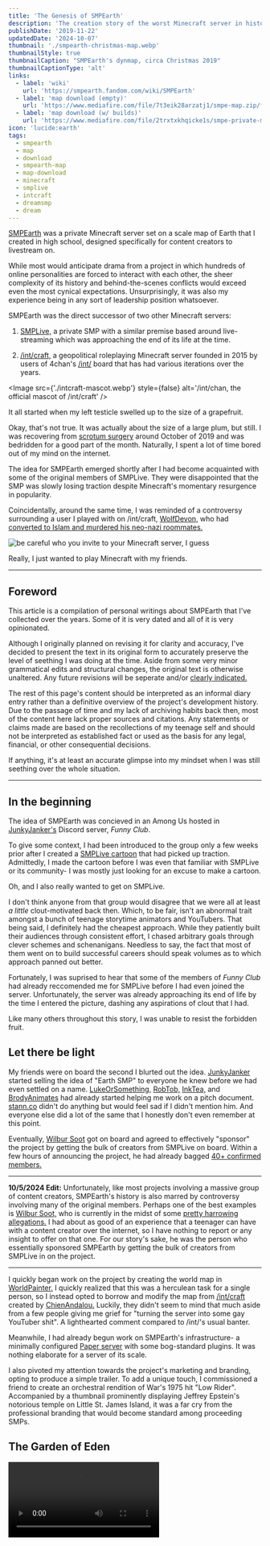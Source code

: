 ```yaml
---
title: 'The Genesis of SMPEarth'
description: 'The creation story of the worst Minecraft server in history'
publishDate: '2019-11-22'
updatedDate: '2024-10-07'
thumbnail: './smpearth-christmas-map.webp'
thumbnailStyle: true
thumbnailCaption: "SMPEarth's dynmap, circa Christmas 2019"
thumbnailCaptionType: 'alt'
links:
  - label: 'wiki'
    url: 'https://smpearth.fandom.com/wiki/SMPEarth'
  - label: 'map download (empty)'
    url: 'https://www.mediafire.com/file/7t3eik28arzatj1/smpe-map.zip/file'
  - label: 'map download (w/ builds)'
    url: 'https://www.mediafire.com/file/2trxtxkhqicke1s/smpe-private-map.zip/file'
icon: 'lucide:earth'
tags:
  - smpearth
  - map
  - download
  - smpearth-map
  - map-download
  - minecraft
  - smplive
  - intcraft
  - dreamsmp
  - dream
---
```



[SMPEarth](https://smpearth.fandom.com/wiki/SMPEarth) was a private Minecraft server set on a scale map of Earth that I created in high school, designed specifically for content creators to livestream on.

While most would anticipate drama from a project in which hundreds of online personalities are forced to interact with each other, the sheer complexity of its history and behind-the-scenes conflicts would exceed even the most cynical expectations. Unsurprisingly, it was also my experience being in any sort of leadership position whatsoever.

SMPEarth was the direct successor of two other Minecraft servers:

1. [SMPLive,](https://youtube.fandom.com/wiki/SMPLive) a private SMP with a similar premise based around live-streaming which was approaching the end of its life at the time.

2. [/int/craft,](https://intcraft.wiki/intcraft) a geopolitical roleplaying Minecraft server founded in 2015 by users of 4chan's [/int/](https://www.4chan.org/) board that has had various iterations over the years.

<Image
  src={'./intcraft-mascot.webp'}
  style={false}
  alt='/int/chan, the official mascot of /int/craft'
/>

It all started when my left testicle swelled up to the size of a grapefruit.

Okay, that's not true. It was actually about the size of a large plum, but still. I was recovering from [scrotum surgery](https://my.clevelandclinic.org/health/treatments/16232-hydrocelectomy) around October of 2019 and was bedridden for a good part of the month. Naturally, I spent a lot of time bored out of my mind on the internet.

The idea for SMPEarth emerged shortly after I had become acquainted with some of the original members of SMPLive. They were disappointed that the SMP was slowly losing traction despite Minecraft's momentary resurgence in popularity.

Coincidentally, around the same time, I was reminded of a controversy surrounding a user I played with on /int/craft, [WolfDevon,](https://intcraft.wiki/wolfdevon/) who had [converted to Islam and murdered his neo-nazi roommates.](https://www.rollingstone.com/politics/politics-news/all-american-nazis-628023)

<Image
  src='./smpearth-devon-arthurs.webp'
  alt='be careful who you invite to your Minecraft server, I guess'
  size='sm'
/>

Really, I just wanted to play Minecraft with my friends.

---

## Foreword

This article is a compilation of personal writings about SMPEarth that I've collected over the years. Some of it is very dated and all of it is very opinionated.

Although I originally planned on revising it for clarity and accuracy, I've decided to present the text in its original form to accurately preserve the level of seething I was doing at the time. Aside from some very minor grammatical edits and structural changes, the original text is otherwise unaltered. Any future revisions will be seperate and/or [clearly indicated.](#edit-history)

The rest of this page's content should be interpreted as an informal diary entry rather than a definitive overview of the project's development history. Due to the passage of time and my lack of archiving habits back then, most of the content here lack proper sources and citations. Any statements or claims made are based on the recollections of my teenage self and should not be interpreted as established fact or used as the basis for any legal, financial, or other consequential decisions.

If anything, it's at least an accurate glimpse into my mindset when I was still seething over the whole situation.

---

## In the beginning

The idea of SMPEarth was concieved in an Among Us hosted in [JunkyJanker's](https://www.youtube.com/@JunkyJanker) Discord server, _Funny Club_.

To give some context, I had been introduced to the group only a few weeks prior after I created a [SMPLive cartoon](https://www.youtube.com/watch?v=hz589iet7WQ) that had picked up traction. Admittedly, I made the cartoon before I was even that familiar with SMPLive or its community- I was mostly just looking for an excuse to make a cartoon.

Oh, and I also really wanted to get on SMPLive.

I don't think anyone from that group would disagree that we were all at least _a little_ clout-motivated back then. Which, to be fair, isn't an abnormal trait amongst a bunch of teenage storytime animators and YouTubers. That being said, I definitely had the cheapest approach. While they patiently built their audiences through consistent effort, I chased arbitrary goals through clever schemes and schenanigans. Needless to say, the fact that most of them went on to build successful careers should speak volumes as to which approach panned out better.

Fortunately, I was suprised to hear that some of the members of _Funny Club_ had already reccomended me for SMPLive before I had even joined the server. Unfortunately, the server was already approaching its end of life by the time I entered the picture, dashing any aspirations of clout that I had.

Like many others throughout this story, I was unable to resist the forbidden fruit.

<Tweet
  src='./smpearth-origin-tweet.webp'
  text='Idea: a live streaming event like SMP Live expect the map is a 1:2000 scale map of the world and players compete within nations and cities via towny/factions. Imagine the memes, wars, and geopolitical insanity'
  likes='1,184'
  replies='213'
  retweets='124'
  imageUrl='./smpearth-map.webp'
  date='2019-11-04'
/>

## Let there be light

My friends were on board the second I blurted out the idea. [JunkyJanker](https://www.youtube.com/@JunkyJanker) started selling the idea of "Earth SMP" to everyone he knew before we had even settled on a name. [LukeOrSomething,](https://youtube.fandom.com/wiki/LukeOrSomething) [RobTob,](https://youtube.fandom.com/wiki/RobTob) [InkTea,](https://youtube.fandom.com/wiki/InkTea) and [BrodyAnimates](https://youtube.fandom.com/wiki/BrodyAnimates) had already started helping me work on a pitch document. [stann.co](https://x.com/stann_co) didn't do anything but would feel sad if I didn't mention him. And everyone else did a lot of the same that I honestly don't even remember at this point.

Eventually, [Wilbur Soot](https://en.wikipedia.org/wiki/Wilbur_Soot) got on board and agreed to effectively "sponsor" the project by getting the bulk of creators from SMPLive on board. Within a few hours of announcing the project, he had already bagged [40+ confirmed members.](https://www.reddit.com/r/smplive/comments/dzslsk/list_of_possible_members_of_smpearth_from_wilburs/)

---

**10/5/2024 Edit:** Unfortunately, like most projects involving a massive group of content creators, SMPEarth's history is also marred by controversy involving many of the original members. Perhaps one of the best examples is [Wilbur Soot,](https://en.wikipedia.org/wiki/Wilbur_Soot) who is currently in the midst of some [pretty harrowing allegations.](https://www.themirror.com/entertainment/celebrity-news/wilbur-soot-apology-shubble-allegations-362564) I had about as good of an experience that a teenager can have with a content creator over the internet, so I have nothing to report or any insight to offer on that one. For our story's sake, he was the person who essentially sponsored SMPEarth by getting the bulk of creators from SMPLive in on the project.

<Tweet
  src='./smpearth-wilbur-tweet.webp'
  pfp='./wilbur-pfp.webp'
  text="I'm setting up a big Minecraft server with lots of streamers all set on a 1:2000 
  Earth map. Still a while to go but here is where some of the streamers have said they
  want to live 😊"
  name='Wilbur Soot'
  handle='WilburSoot'
  likes='3,250'
  replies='622'
  retweets='1,074'
  date='2019-11-05'
/>

---

I quickly began work on the project by creating the world map in [WorldPainter.](https://worldpainter.net/) I quickly realized that this was a herculean task for a single person, so I instead opted to borrow and modify the map from [/int/craft](https://intcraft.wiki/intcraft) created by [ChienAndalou.](https://intcraft.wiki/chien) Luckily, they didn't seem to mind that much aside from a few people giving me grief for "turning the server into some gay YouTuber shit". A lighthearted comment compared to /int/'s usual banter.

Meanwhile, I had already begun work on SMPEarth's infrastructure- a minimally configured [Paper server](https://papermc.io/) with some bog-standard plugins. It was nothing elaborate for a server of its scale.

I also pivoted my attention towards the project's marketing and branding, opting to produce a simple trailer. To add a unique touch, I commissioned a friend to create an orchestral rendition of War's 1975 hit "Low Rider". Accompanied by a thumbnail prominently displaying Jeffrey Epstein's notorious temple on Little St. James Island, it was a far cry from the professional branding that would become standard among proceeding SMPs.

## The Garden of Eden

<Video src='yyezbVbQeHY' title='SMPEarth Official Trailer' />

Up until this point, I had been hosting the development environment for SMPEarth on my own computer. For the purposes of testing amongst a few friends, it worked just as good as even the priciest dedicated server since Minecraft's infamously single-threaded design bottlenecked even on my consumer-grade CPU.

However, once I got news that Wilbur wanted the server open to hundreds of streamers in less than a month, it became apparent that a more robust hosting solution was needed. There were two massive problems with the situation I found myself in:

- Minecraft's poorly optimized network code meant that optimization was a serious concern.
- A dedicated server was needed for bandwidth and resources.
- I was in high school and couldn't afford a dedicated server, even with a consumer-grade CPU.

So, I reached out to Wilbur. He then got in touch with [JoshA20,](https://smpearth.fandom.com/wiki/JoshA20) who was the current admin of Wilbur's own server, SootMC. Before I could even blink, JoshA20 was onboard as the second admin and had already gotten a sponsorship lined up with a small server hosting company.

For legal reasons, I'll hereby refer to the company as "AbsoluteMC".

In the weeks leading up to the deadline, I dedicated what little free time I had towards building the server's infrastructure. Meanwhile, the members of _Funny Club_ took charge of shaping the server's outward appearance and atmosphere. In just a few weeks, they provided the manpower required to actually get the server into a presentable state.

While I prepped the server for launch, I spent a decent amount of time talking with Wilbur Soot. On one occasion, he spent several hours meticuously explaining the the nuances of the UK's parliamentary system and [Brexit](https://en.wikipedia.org/wiki/Brexit) to me. On another, we enthusiastically talked about music and art for so long that I lost about a day's worth of work. Although I had a suprisingly good experience with the majority of creators on SMPEarth, Wilbur was one of the few that honestly treated me like an adult. Unfortunately, he wouldn't be around nearly as much when I needed him most.

### The Serpent

> Then the LORD God said to the woman,
> 'What is this that you have done?'
> The woman said, 'The serpent tricked me, and I ate.'

<p class='prose prose-sm -mt-3 ml-5'>Genesis 3:13</p>

Any time someone comes out of nowhere to eagerly agree to help manage your massive project, you should be suspicious.

Any time someone comes out of nowhere to eagerly agree to help manage your massive project and immediately gets a sponsorship lined up with a relatively unknown server host, _while still making you partially pay for the server out of pocket_, you should be extra suspicious.

I know that it seems obvious in hindsight, but I didn't know any better. I was too young and inexperienced to realize that someone was taking advantage of me.

Because AbsoluteMC is still an active company, I'm going to avoid making any claims or accusations against their business practices. Additionally, gathering proof would be a monumental task with how little information was archived.

I'll just say that I didn't get what I paid for.

## The fall from grace

Here's a transcription of a conversation between me and Wilbur Soot shortly after the server launched:

<DiscordConversation src='./smpearth-chip-wilbur-msg.webp'>
  <DiscordMessage
    author='chip'
    date='12/11/2019 10:59 PM'
    content={[
      'really frustrated with our host rn',
      "I know you're busy, so don't feel obligated to respond, but I feel like you may want to know that the server has been having connectivity issues for about a week. AbsoluteMC has known about the issue and claimed they were working on it, and when I checked in on them today they tried telling me that I never brought the problem up. not only that, they are just a reseller of another company's servers. I confirmed that the connectivity issues are being caused by AbsoluteMC, NOT the company they rent servers from.",
    ]}
    avatar='./chip-pfp.webp'
    messageId='1'
  />

{' '}

<DiscordMessage
  date='12/12/2019 3:34 AM'
  author='Wilbur'
  content={[
    "Thanks. Tomorrow you'll have a new team. Tell me who's good and who's bad and I'll make sure you can have the perfect set.",
  ]}
  avatar='./wilbur-pfp.webp'
  messageId='2'
/>

</DiscordConversation>

Unfortunately, the new team never came. Instead, I was left with a server that:

- Couldn't even handle half of the players it was supposed to on day one. This is almost to be expected for Minecraft's notoriously bad network stack, as even the beefiest dedicated servers can barely handle 100 players.
- Suffered from random hardware failures that required constant babysitting & back-and-forth with AbsoluteMC's support (which was like, one or two guys).
- Experienced multiple incidents of _complete data loss_ with zero explanation provided, which required me to rebuild the entire server from scratch using backups of the massive map.

Despite the endless technical issues, my benefactors who graciously provided me with a discounted server were little help. In fact, I'd go as far as to say that I knew more about server hosting as an incompetent 17 year old than the people who were getting paid to manage the server. While dedicated servers often come with the expectation that the client will shoulder the brunt of the work, JoshA20 was appointed as an admin for this very reason- to allow me to focus on everything _but_ the backend.

As I came to learn later, he was much more than just an enthusiastic customer of AbsoluteMC as I was initially led to believe.

## Cain, brother of Abel

To cut a long story short, I don't even know if JoshA20 was a real person.

<Image
  src='./smpearth-josh-missing.webp'
  alt="JoshA20's deleted Twitter account"
  size='sm'
/>

At one time, I genuinely believed that he was a false identity created to astroturf the hosting company's service. Although I wouldn't dare to go _that_ far, mostly for legal reasons, I'd be lying if I said that I wasn't suspicious of his true intentions. To name just a few oddities:

- He dissapeared from the face of the internet sometime after SMPEarth ended.
- He had minimal online presence outside of work with AbsoluteMC.
- I had never heard his voice once, despite working together for several months.
- He was undoubtedly an undisclosed employee of AbsoluteMC, whether that be in a literal capacity or an effective one as some sort of weird family friend or something.
- Other than being Welsh or something, he gave incredibly inconsistent and contradictory information about his identity, at times suggesting that he was _younger than I was_ (especially concerning on top of the previous point)

<Tweet
  src='./smpearth-josh-sus.webp'
  pfp='./josha20-pfp.webp'
  text='🖕 xmc/draxxis - they said it! ha! 1st customer.'
  name='Josh'
  handle='JoshA20_'
  likes='34'
  replies='3'
  retweets='0'
  quotedTweet={{
    name: 'AbsoluteMC.io',
    handle: 'AbsoluteMC',
    text: "Happy Birthday from the entire AMC team to @JoshA20_! 🎉 Our first ever customer,\
    the man who helped AbsoMC rise off the ground and into the wide world who's now a part of...",
    pfp: './absolutemc-logo.webp',
  }}
  date='2020-06-13'
/>

Due to the nature of the "sponsorship" and mounting pressure from Minecraft YouTubers that I used to practically pray to every night, I took total responsibility for the issues and spent every waking hour of my life keeping the server held together with what little Adderall I had. It even got so out of control that I was flunking out of high school for a project I was _paying_ to maintain.

One of the most notable warning signs in regards to this JoshA20 character was his intense fixation on the server's community management and branding. He had a keen interest in marketing the server as a professional endeavor, one that I felt didn't resonate well with the community or the creators (especially coming from SMPLive).

A good example was the branding. I had viewed SMPEarth with the mindset of a humble project that was thrown together by a ragtag group of friends with a shared hobby. He, however, viewed it as a "platform" for creators to make money and become famous. This difference in perspective can be seen in the server's hilariously inconsistent branding:

![the official SMPEarth twitter page with a header that clearly depicts Jeffery Epstein's temple on Little St. James Island](./smpearth-epstein.webp)

Eventually, the topic of creating a public server came up. I was initially all for the idea, even suggesting that it would be a fantastic way to _make money_ off of the server (assuming it would be put back into making the server) so I wouldn't need to keep borrowing from whatever savings I had at age 17.

Another idea brought to the table was the creation of a merch store for SMPEarth. While I was much more hesitant to this idea, I was eventually convinced by promises that the money would go towards the artists and creators and be used to fund the server. Obviously, I had no problem with that if it meant I could stop eating into my college savings.

However, in hindsight, JoshA20 seemed a little _too_ eager to make SMPEarth into a commercial product.

### Chip Makes SMPEarth Into a Commercial Product

Okay, yeah this one's stupid, but I'd be a hypocrite if I didn't mention it.

Halfway through SMPEarth's lifespan, I ran out of money to keep paying for the server. I didn't need a lot of money- just about $100 to keep the server running for a bit longer. So I had a genius idea: I'd make a Patreon with a role that would give the top donator spectator access to the server on a seperate proxy during special events.

As you can imagine, the idea was poorly recieved. I didn't communicate the fact that the user would essentially just be watching the livestreams from a different angle using the in-game spectator mode, and it was interpreted as me selling literal access to the server (which I guess I was doing in a literal sense). I genuinely don't remember if anyone actually bought the role- I want to say someone did but I refunded it. Either way, pretty much everyone told me I should abandon the idea, which I did before the Olympics event.

Most damningly, the fact that it was through my personal Patreon really didn't help. I didn't try to pass it off under the guise of "supporting creators" or anything- it was straight up just "give money to me since I created the server" which came across as self-serving. Which I mean, it kind of was.

My only excuse was that if I had wanted to make money off of the server, I would've just used it to launch a streaming career like everyone else was. I already had a decently popular YouTube channel that was rapidly growing at the time, and even putting the bare minimum amount of effort into streaming on the server would've been insanely lucrative given that I was the owner (just look at Dream!). I think this has only become more apparent as time has gone on, considering YouTubers like [TommyInnit](https://www.youtube.com/@TommyInnit) singlehandedly kickstarted their career on SMPEarth. Personally, I just never got anything out of streaming and was mostly in it for the fun. But I digress.

Unfortunately, this was probably the biggest mistake I made that singlehandedly lowered people's trust in me. Up until this point, most of AbsoluteMC's previous influence on the server couldn't be directly attributed to me, and this incident had the unintended side effect of bolstering JoshA20 and AbsoluteMC's standing in most people's eyes as people who stood opposed to making SMPEarth into a commercial product.

My lapse in judgement opened the door for JoshA20 (and arguably AbsoluteMC depending on who you ask) to slip monetization efforts into SMPEarth. The most notable examples are the merch store and the public server.

<Tweet
  src='./smpearth-merch-claim.webp'
  pfp='./smpearth-logo.webp'
  text="ABOUT THE MERCH: All leftover profits from SMP Earth merch go 
  towards for server costs, and any extra will be given to a charity
  of the community's choice when the server ends. We aren't making
  any money from this project and we intend to keep it this way."
  name='SMP Earth'
  handle='smp_earth'
  likes='1,211'
  replies='42'
  retweets='105'
/>

<small class='text-theme-content opacity-75'>
  Modern Chip here. Full disclosure, I have no idea who tweeted this. It
  could've been me, it could've been Wilbur, it could've been Josh. I just found
  it and thought it may be relevant.
</small>

The merch store was a weird one and isn't something I can speak confidently about. Like I said earlier, I was skeptical of whether we had the logistical capabilities to handle an entire storefront operation (having just two people, after all), but I was convinced once I was assured the money would go towards the artists and funding the server.

As far as the artists go, to this day I still have no idea if they got paid or not. I wasn't privy to the details to the merch stuff and was far too preoccupied to get involved. All I know is that the endavour didn't tangibly offset server costs or operational burden like it was promised to. I'm skeptical. The only real tangible claim I can make here is that I designed this T-shirt. I don't think I got paid for it, but it might've been because nobody bought it. Or the fact that I was the owner of the server. Either way, I didn't care at the time and I still don't- it's just worth noting.

<Image
  src='./smpearth-prism-shirt.webp'
  alt='a T-shirt I designed for the SMPEarth merch store'
  title='SMPEarth'
  size='sm'
/>

The public server was a different story. I think I joined the server a grand total of one time and forgot about it until a good year or two after I had already left the project.Unless you count complacency, I had absolutely zero involvement from day one and have no idea about the details of its creation.

<Image
  src='./smpearth-public-creators.webp'
  alt='the SMPEarth public server website advertising me as one of the creators'
  title='SMPEarth creators'
/>

All I know is that it was fully spun off from my server as a for-profit business venture once they removed me from the picture, fully adopting the same branding and premise as the original (even using the same domain name!). I have a hunch that it might have been sold off, but I'm not sure. To this day, it maintains thousands of active members in the Discord and is still going strong. I have no idea if it's still ran by the same people, but I'm sure it's made more money than I'll ever see in my lifetime.

### Cain's envy

On a much funnier and lighthearted note, JoshA20 was also a bit of a copycat. I almost didn't want to include this because it's so petty, but I'll do it anyway for the sake of completeness.

One of my favorite aspects of SMPEarth was the [crappy little ARG](https://smpearth.fandom.com/wiki/Laramie_Online) I threw together. It was probably the worst ARG in the history of ARGs, but I had a lot of fun with it and it helped add a sense of depth to the project that was somewhat lost with AbsoluteMC's opressive branding.

<Image
  src='./smpearth-arg.webp'
  alt='one of the structures in the "Laramie Online" ARG'
  title='SMPEarth ARG'
/>

Regardless, it was legitimately cool seeing people trying to solve a mystery that I had haphazardly thrown together on a whim, and it really lit a fire under my ass to keep putting in work on the server. Although I'm not particularly proud of it, I think a lot of people enjoyed it for what it was.

<Image
  src='./smpearth-arg-specto.webp'
  alt='a spectogram from one of the SMPEarth ARG clues'
  title='SMPEarth'
/>

In fact, JoshA20 thought it was _such_ a good idea that he started [his own ARG](https://smpearth.fandom.com/wiki/7_ARG) on the same server, at the same time, with the same exact premise. And he used his leverage as a AbsoluteMC employee to host an official countdown timer on the SMPEarth website.

<Image
  src='./smpearth-arg-countdown.webp'
  alt="the SMPEarth website's countdown timer"
  title='SMPEarth countdown'
/>

Needless to say, this was insanely confusing and pretty much killed all traction my [Laramie Online ARG](https://smpearth.fandom.com/wiki/Laramie_Online) had. Josh's ARG didn't fare any better either, likely due to the fact that everyone just thought it was part of mine. He announced the end of his ARG around the time I lost interest, and I never got a chance to ask him why he even did it- although I have my suspicions.

<Image
  src='./smpearth-arg-thank-you.webp'
  alt='a thank you message from the SMPEarth subreddit'
  title='SMPEarth'
/>

> And the LORD had regard for Abel and his offering,
> but for Cain and his offering he had no regard. So Cain was very angry, and his countenance fell.

<p class='prose prose-sm -mt-3 ml-5'>Genesis 4:3-5</p>

### The Tower of Babel

Rife with fear that the project was heading towards a slow decline and a legacy of profit-seeking mediocrity, I figured that some sort of charity event would be a good way to redeem the server's purpose as a casual, non-profit Minecraft server while doubling as a finale of sorts.

We started work on the [Olympics Event,](https://smpearth.fandom.com/wiki/SMPEarth_Olympics) which rivaled the server itself in manpower and effort. We spent over a month building the stadium and preparing the server for the event. For all the server's issues, this was probably the most fun I had working on the project.

While planning was underway, I had come up with the idea to use the event to raise funds for the [The Trevor Project,](https://www.thetrevorproject.org/) a nonprofit organization focused on suicide prevention efforts amongst LGBTQ people. This wasn't just for superficial reasons such as the community having a lot of gay people or thematic consistency with my [Laramie Online ARG,](https://smpearth.fandom.com/wiki/Laramie_Online) but because I and many others I knew had genuinely benefitted from the organization's support when I was younger. Everyone seemed super on board with the idea, so we went ahead with the idea as we finished preparations for the finale event.

### What JoshA20 Was Doing

Don't get me wrong, JoshA20 was absolutely doing _something_. He was arguably more active on the community management side of things than I was, and he frequently took it upon himself to fix the server whenever things inevitably broke. To suggest that he was useless or lazy would be a gross understatement, as he did objectively carry a lot of the weight of the project on his shoulders.

I just don't think he was in it for the right reasons.

<DiscordConversation src="./smpearth-funny-club-chatlogs.webp">
<DiscordMessage
  author='Deleted User'
  date='04/04/2020 2:16 PM'
  content={[
    "He shifted blame on other people and falsely accused of things he was at fault for most of which chip has screenshots to counterpoint",
  ]}
  avatar='./discord-pfp.webp'
  messageId='1'
/>
<DiscordMessage
  date='04/04/2020 2:16 PM'
  author='Brody'
  content={[
    'yeah he tries to pass the blame for not being able to run the server over to chip despite him saying he could handle it',
  ]}
  avatar='./brody-pfp.webp'
  messageId='2'
/>
<DiscordMessage
  author='Deleted User'
  date='04/04/2020 2:17 PM'
  content={[
    "Techno lost his items due to a connection issue which chip at the time was refunding but when it was only josh online he told techno he wouldn't get his stuff back unless he followed him on Twitter",
  ]}
  avatar='./discord-pfp.webp'
  messageId='3'
/>

{' '}

</DiscordConversation>

Obviously, to some degree, he was a real person. Sure, he only raised more questions than he answered about his own existence, but still. We had an amicable working relationship with little tension, and I'd probably have the same opinion to this day if it wasn't for what happened shortly after.

Meanwhile, while things were seemingly improving as we worked on a finale event to look forward to, I fell back into one of my worst addictions: Making snarky and inflammatory tweets. This time, it was towards a particularly troublesome group of fans that were growing at an alarming rate.

Little did I know that the group I was antagonizing was the very same group that would serve as the community's own "forbidden fruit" in the years to come...

## The Dawn of Stankind

Before Minecraft YouTubers had a reputation for having fanbases full of 12 year old girls, they had a reputation for having fanbases full of 12 year old boys. Who was the catalyst? I don't know. Probably Wilbur Soot- no offense. I just know the shift occured sometime inbetween the end of SMPLive and the beggining of Dream SMP, placing SMPEarth right at ground zero.

In case you aren't intimately familiar with these communities, it's worth emphasizing that the group of people I'll be discussing, hereby referred to as "stans", are a distinct group of people from "fans of Minecraft YouTubers".

Although there was some overlap, the two groups were about as different as Adam and Eve. And like Adam and Eve, one of them was doomed to fall from grace shortly after their creation.

At the time, Minecraft stans were a new but growing subculture within the Minecraft YouTuber community. Nearly everyone I knew unanimously recognized them from their distinct philosophies towards content creators and whether or not they could be considered real people. It was a level of obsessive dehumanization that was rarely seen outside of the most corporate of boy bands and K-pop idol scenes.

Personally, I thought they were antisocial, harmful, and, worst of all, annoying - a view I continue to hold to this day. My personal justifications for these beliefs is far too long to fit within the scope of this writing, but just to name a few that occured within the first months of me being aware of the community's existence:

- I was the target of uncomfortable fanfictions involving friends of mine, one of which was fifteen years old.
- Members of the stan community were drawing pornographic images of other creators on the server.
- Stans would justify their dehumanizing behavior with a laundry list of excuses such as "trauma" and "coping mechanisms".
- Stans were professional victims who felt zero shame in leveraging their identity (mental health, sexuality, gender, race, age, etc.) to harass creators who didn't meet their impossibly high standards (essentially, allowing stans to be use them like playthings as they saw fit).
- The stan community was (and still is) overall a very strange group of people who truly believed they were entitled to dehumanize real people for their own entertainment at their own discretion.

<Tweet
  src='./smpearth-chippledipple-kpoomer.webp'
  pfp='./chip-pfp.webp'
  imageUrl='./smpearth-fractalcounty-kpoomer.webp'
  name='chip'
  handle='chippledipple'
  likes='1,211'
  replies='42'
  retweets='105'
/>

I felt justified in my repeated tirades against the stan community, as they were the ones making other creators question if it was even worth continuing to make Minecraft content anymore. I, and many others involved in the community, were under the genuine belief that the stan community was a very small subculture that could be easily marginalized and snuffed out. There was an earnest opposition to the stan community from a good chunk of the Minecraft YouTuber community. Nobody knew what was to come.

### The Forbidden Fruit

Most of the creators I knew were under the impression that the stan community was an anomaly that would die out once they were deprived of attention. That was until a few enterprising creators group came to the same realization that record labels came to in the 90s:

> Holy shit, teenage girls are a goldmine!

If the death of SMPEarth was caused by my own incompetence, the rise of the MCYT stan community was the result of a subset of creators realizing that it was easier to pander to preteens than it was to get them to stop drawing porn of your friends.

Like all good ideas in a capitalist society, this philosophy quickly came to dominate the scene. It eventually split off and carried on through its own entity: the insanely successful money printer that was [Dream SMP.](https://www.youtube.com/c/dream)

Regardless, while this development was still in its earliest stages, I continued to antagonize the stan community in whatever time I had that wasn't consumed by server maintenance.

## Dark Night of the Soul

Between the state of the community and the internal issues with the server, I quickly became disillusioned with the project and lost all interest in maintaining it. To name a few reasons:

- I was paying to work a full-time job...
- ... that was making me flunk out of high school
- ... to entertain a community of insane people
- ... just so I could play Minecraft with my friends

While it was objectively a hell of my own creation, to this day I still feel that it would've been unsustainable for anyone who somehow found themselves in a similar situation at that age.

As the workload only increased, I quickly burned out and neglected my duties more and more. Instead of doing the smart thing by downloading the server files and high-tailing it to a new server host, I pussyfooted around the issue out of fear of upsetting the hosting company and the creators relying on the server to put food on the table (exact quote of what I was told).

Meanwhile, the situation with the stan community escallated to the point that a few creators on SMPEarth asked me to setup a Twitter blocklist that would esentially put an embargo on the entire stan community (since they were clearly incapable of policing themselves). I quickly jumped into action and announced the blocklist in a now-deleted tweet. Although I can't defend the unprofessionalism of my teenage self up until this point, what happened next is genuinely still outrageous to me to this very day.

## Paradise Lost

<Tweet
  src='./smpearth-announcement.webp'
  pfp='./smpearth-logo.webp'
  text='Public Announcement: We do not condemn nor support the actions of an ex-staff member
  threatening to dox/attack 1,000+ users because of their status on blocking him. This staff
  member is no longer connected to SMPEarth. And hasnt been for months.'
  name='SMPEarth'
  handle='smp_earth'
  likes='345'
  replies='789'
  retweets='567'
  date='2020-07-03'
/>

As a result of the blocklist, I was ousted from the project by JoshA20 and AbsoluteMC. I was left without access to the server files and the official Twitter. In a now-deleted tweet, they announced the reason for my "dismissal":

In an instant, it was over. I was almost relieved, but mostly embarassed that I let my server fall victim to what was essentially a hostile take-over.

As far as the "threatening to dox/attack 1,000+ users claim" goes, it was essentially just a convienient lie to justify the coup d'etat. There was absolutely zero evidence to suggest that the blocklist was anything more than a petty attempt to bar unsavory individuals from the community, let alone a coordinated harassment campaign.

After the initial lie had already spread and done its damage, it was further fueled by a sarcastic comment I had made: In response to someone accusing me of "encouraging the doxxing of minors", I sarcastically responded with a "... Yeah.", naturally only making things worse. In my defense, it was such a ridiculous claim that I couldn't not joke about it.

Beyond that, there's really not much else to it. It was over before it even began.

---

It took awhile for any real resentment to build up, but what really kickstarted it was how the project was handled after my sudden dismissal.

<DiscordConversation src='./smpearth-josh-message-2.webp'>
  <DiscordMessage
    author='Josh_'
    date='06/06/2020'
    content={[
      'i mean paul he openly talked about smoking weed with a 15 year old',
      'grunk',
    ]}
    avatar='./josha20-pfp.webp'
    messageId='1'
  />
</DiscordConversation>

Within hours of my dismissal, his public opinion towards me did a complete 180.

<DiscordConversation src='./smpearth-josh-message-5.webp'>
  <DiscordMessage
    author='Josh_'
    date='06/06/2020'
    content={[
      "oh yeah. he's a horrible person",
      'he got all the credit, but actually done fuckall',
    ]}
    avatar='./josha20-pfp.webp'
    messageId='1'
  />
</DiscordConversation>

And without the ability to defend myself, he started setting a new narrative.

<DiscordConversation src='./smpearth-josh-message-3.webp'>
  <DiscordMessage
    author='Josh_'
    date='06/06/2020'
    content={[
      'lets see what JoshA20 got for smpearth:',
      '',
      'hosting',
      'partnerships',
      'deals',
      'merch',
      'accountant',
      'PR',
      'twitter',
      'discord',
      'mainly developing',
      'cloudflare',
      'domain stuff',
      'the actual company',
      'website',
      'wanna know what chip done?',
      '99% of chips job at smearth',
      'he done fuckall',
      'he caused drama',
      'he done configs',
      'thats about it',
      'and updated the map',
      'thats genuinely it',
    ]}
    avatar='./josha20-pfp.webp'
    messageId='1'
  />
</DiscordConversation>

Oh, wait, nevermind.

<Image
  src='./smpearth-bwu-huh.webp'
  alt='JoshA20 flip flopping'
  title='SMPEarth'
  size='sm'
  captionType='hidden'
/>

A lot of the original founding members of SMPEarth weren't happy with the way things were going, either.

<DiscordConversation src='./smpearth-grilling-josh.webp'>
  <DiscordMessage
    author='Grunk'
    date='Today at 10:20 PM'
    content={[
      'you said that you could handle the server on your own',
      'and everyone else said you could too',
    ]}
    avatar='./grunk-pfp.webp'
    messageId='1'
  />
  <DiscordMessage
    author='JoshA20'
    date='Today at 10:20 PM'
    content={[
      "Okay so I'm gonna say now that I don't want to continue this",
      'theres no need',
      'create drama all you want',
    ]}
    avatar='./josha20-pfp.webp'
    messageId='2'
  />
  <DiscordMessage
    author='Grunk'
    date='Today at 10:21 PM'
    content={['so ur admitting that ur incompetent']}
    avatar='./grunk-pfp.webp'
    messageId='3'
  />
  <DiscordMessage
    author='JoshA20'
    date='Today at 10:22 PM'
    content={['Yeah, unfortunately', "I don't know left from right"]}
    avatar='./josha20-pfp.webp'
    messageId='4'
  />
  <DiscordMessage
    author='Grunk'
    date='Today at 10:22 PM'
    content={[
      'when we needed you in invites you didnt respond for weeks',
      'if u know u couldnt run the server why did u say u could',
    ]}
    avatar='./grunk-pfp.webp'
    messageId='5'
  />
</DiscordConversation>

After taking the entire server hostage and killing any momentum the Olympics finale had left, he then had the audacity to plead with creators to keep playing on it.

<DiscordConversation src='./smpearth-josh-pleading.webp'>
  <DiscordMessage
    author='Josh'
    date='10:11 PM'
    content={[
      '@everyone only 11 people signed up, out of that only 9 people are actually participating. We need alot more people to sign up and start hyping this event up. I honestly see this event not going forward because hardly anyone is actually showing interest.',
      "beatsolos, i understand your situation. don't worry",
      "I'm honestly trying so hard here. I don't understand what anyone wants at this point.",
      'Everyone is saying they want smpearth to have a graceful ending, as does anyone. Yet literally nothing is going on. At this point i would be surprised if anyone would actually give a shit about the olympics.',
      '',
      "I understand theres new SMP's, new interests, I just need to know what people want to do. I have 40 odd people saying they want to join in literally a week and a half ago, and now hardly anyone is trying.",
      '',
      "at this point i'm begging.",
    ]}
    avatar='./josha20-pfp.webp'
    messageId='1'
  />
</DiscordConversation>

Worst of all: JoshA20 then proceeded to take credit for the _Trevor Project_ charity idea and told everyone that I had actually stolen the idea from _him_- even going as far to say that I tried shutting it down because I was homophobic.

Unfortunately, the original messages have been lost to the sands of time. But there's this screenshot I saved at the time:

<Tweet
  src='./smpearth-attempt.webp'
  pfp='./smpearth-logo.webp'
  text='We will be attempting to raise money
  for The Trevor Project, an LGBTQ+
  suicide prevention utility for crisis
  situations, aswell as other various
  services for the LGBTQ+ youth,
  Donate today at >
  charity.smpearth.com! Watch your
  favourite creators battle to the death in
  2 hours!'
  name='SMP Earth'
  handle='smp_earth'
  likes='345'
  replies='789'
  retweets='567'
/>

---

## Paradise Regained?

**Note:** This section was written in October of 2024.

It's always a little embarassing to revisit the past, especially when it involves something as trivial as a Minecraft server. As silly as it sounds, I viewed it as one of the most important things in the world at the time, which made it all the more painful when things inevitably fell apart. (I've definitely learned to tone down the self-importance since then, but I still have my moments.)

For as negative as it may have sounded, it wasn't all bad. Even at the time of writing, I genuinely look back fondly on my time working on SMPEarth and had an insane amount of fun. In a way, I fulfilled my original goal of simply wanting to play Minecraft with my friends.

I just got more than I bargained for, for better and worse.

<Image
  src='./smpearth-bedhead-bernie-mc.webp'
  alt='One of the first interactions I had with Bedhead Bernie'
  title='SMPEarth'
  style={false}
/>

I met some of my best friends through SMPEarth and made too many good memories for me to simply write it off as a mistake. Without turning this into a personal diary, my life would look radically different I wasn't in the mood to play Minecraft with some friends during the months leading up to the 2020 pandemic.

Instead, I now view it was a series of mistakes that I'm glad I was able to make. Although I obviously haven't learned anything since then, hopefully someone else can learn from those mistakes.

Just maybe stay away from Minecraft.

---

### Edit history

- 10/7/2024: Added more context on Wilbur Soot in lieu of recent news
- 10/7/2024: Cropped and modified some images for consistency
- 10/7/2024: Fixed COVID pandemic date inaccuracy in conclusion section
- 10/7/2024: Added sources and formatting to tweets and Discord messages, might have gone a little overboard with the edits

